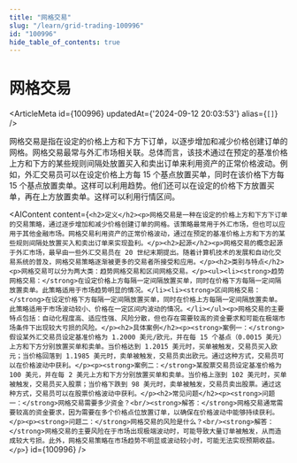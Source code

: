 ```yaml
---
title: "网格交易"
slug: "/learn/grid-trading-100996"
id: "100996"
hide_table_of_contents: true
---
```



# 网格交易

<ArticleMeta id={100996} updatedAt={'2024-09-12 20:03:53'} alias={`[]`} />
<div className='border-solid border-b border-t-0 my-4 border-[var(--ifm-color-gray-300)]' />

网格交易是指在设定的价格上方和下方下订单，以逐步增加和减少价格创建订单的网格。网格交易最常与外汇市场相关联。总体而言，该技术通过在预定的基准价格上方和下方的某些规则间隔处放置买入和卖出订单来利用资产的正常价格波动。例如，外汇交易员可以在设定价格上方每 15 个基点放置买单，同时在该价格下方每 15 个基点放置卖单。这样可以利用趋势。他们还可以在设定的价格下方放置买单，再在上方放置卖单。这样可以利用行情区间。

<AIContent content={`<h2>定义</h2><p>网格交易是一种在设定的价格上方和下方下订单的交易策略，通过逐步增加和减少价格创建订单的网格。该策略最常用于外汇市场，但也可以应用于其他金融市场。网格交易利用资产的正常价格波动，通过在预定的基准价格上方和下方的某些规则间隔处放置买入和卖出订单来实现盈利。</p><h2>起源</h2><p>网格交易的概念起源于外汇市场，最早由一些外汇交易员在 20 世纪末期提出。随着计算机技术的发展和自动化交易系统的普及，网格交易策略逐渐被更多的交易者所接受和应用。</p><h2>类别与特点</h2><p>网格交易可以分为两大类：趋势网格交易和区间网格交易。</p><ul><li><strong>趋势网格交易：</strong>在设定价格上方每隔一定间隔放置买单，同时在价格下方每隔一定间隔放置卖单。此策略适用于市场趋势明显的情况。</li><li><strong>区间网格交易：</strong>在设定价格下方每隔一定间隔放置买单，同时在价格上方每隔一定间隔放置卖单。此策略适用于市场波动较小、价格在一定区间内波动的情况。</li></ul><p>网格交易的主要特点包括：自动化程度高、适应性强、风险分散，但也存在需要较高的资金要求和可能在极端市场条件下出现较大亏损的风险。</p><h2>具体案例</h2><p><strong>案例一：</strong>假设某外汇交易员设定基准价格为 1.2000 美元/欧元，并在每 15 个基点（0.0015 美元）上方和下方分别放置买单和卖单。当价格达到 1.2015 美元时，买单被触发，交易员买入欧元；当价格回落到 1.1985 美元时，卖单被触发，交易员卖出欧元。通过这种方式，交易员可以在价格波动中获利。</p><p><strong>案例二：</strong>某股票交易员设定基准价格为 100 美元，并在每 2 美元上方和下方分别放置买单和卖单。当价格上涨到 102 美元时，买单被触发，交易员买入股票；当价格下跌到 98 美元时，卖单被触发，交易员卖出股票。通过这种方式，交易员可以在股票价格波动中获利。</p><h2>常见问题</h2><p><strong>问题一：</strong>网格交易需要多少资金？<br/><strong>解答：</strong>网格交易通常需要较高的资金要求，因为需要在多个价格点位放置订单，以确保在价格波动中能够持续获利。</p><p><strong>问题二：</strong>网格交易的风险是什么？<br/><strong>解答：</strong>网格交易的主要风险在于市场出现极端波动时，可能导致大量订单被触发，从而造成较大亏损。此外，网格交易策略在市场趋势不明显或波动较小时，可能无法实现预期收益。</p>`} id={100996} />
